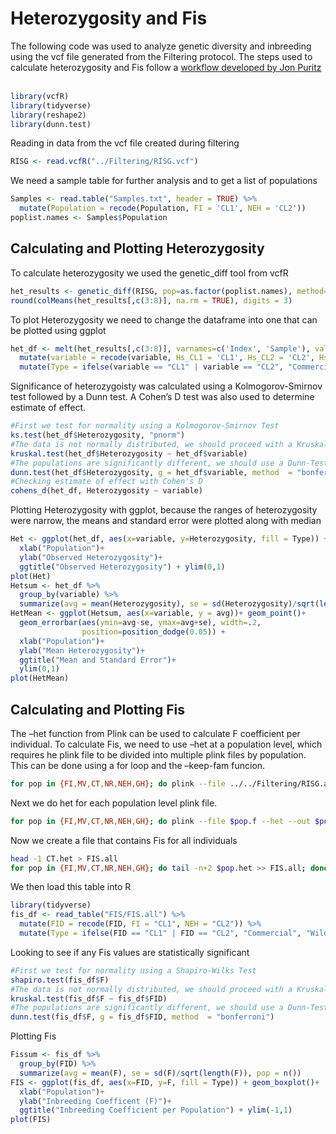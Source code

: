 # Heterozygosity and Fis

The following code was used to analyze genetic diversity and inbreeding using the vcf file generated from the Filtering protocol. The steps used to calculate heterozygosity and Fis follow a [workflow developed by Jon Puritz](https://marineevoecolab.github.io/NACE_MAS_Genomics_Workshop/)\
\
```{r}
library(vcfR)
library(tidyverse)
library(reshape2)
library(dunn.test)
```


Reading in data from the vcf file created during filtering
```{r}
RISG <- read.vcfR("../Filtering/RISG.vcf")
```

We need a sample table for further analysis and to get a list of populations

```{r}
Samples <- read.table("Samples.txt", header = TRUE) %>% 
  mutate(Population = recode(Population, FI = 'CL1', NEH = 'CL2'))
poplist.names <- Samples$Population
```

## Calculating and Plotting Heterozygosity

To calculate heterozygosity we used the genetic_diff tool from vcfR

```{r}
het_results <- genetic_diff(RISG, pop=as.factor(poplist.names), method= 'nei')
round(colMeans(het_results[,c(3:8)], na.rm = TRUE), digits = 3)
```

To plot Heterozygosity we need to change the dataframe into one that can be plotted using ggplot

```{r}
het_df <- melt(het_results[,c(3:8)], varnames=c('Index', 'Sample'), value.name = 'Heterozygosity', na.rm=TRUE) %>%
  mutate(variable = recode(variable, Hs_CL1 = 'CL1', Hs_CL2 = 'CL2', Hs_MV = "MV", Hs_NR = "NR", Hs_GH = "GH", Hs_CT = "CT")) %>%
  mutate(Type = ifelse(variable == "CL1" | variable == "CL2", "Commercial", "Wild"))
```

Significance of heterozygoisty was calculated using a Kolmogorov-Smirnov test followed by a Dunn test. A Cohen's D test was also used to determine estimate of effect.
```{r}
#First we test for normality using a Kolmogorov-Smirnov Test
ks.test(het_df$Heterozygosity, "pnorm")
#The data is not normally distributed, we should proceed with a Kruskall test
kruskal.test(het_df$Heterozygosity ~ het_df$variable)
#The populations are significantly different, we should use a Dunn-Test post-hoc
dunn.test(het_df$Heterozygosity, g = het_df$variable, method  = "bonferroni")
#Checking estimate of effect with Cohen's D
cohens_d(het_df, Heterozygosity ~ variable)
```

Plotting Heterozygosity with ggplot, because the ranges of heterozygosity were narrow, the means and standard error were plotted along with median

```{r}
Het <- ggplot(het_df, aes(x=variable, y=Heterozygosity, fill = Type)) + geom_boxplot() +
  xlab("Population")+
  ylab("Observed Heterozygosity")+
  ggtitle("Observed Heterozygosity") + ylim(0,1)
plot(Het)
Hetsum <- het_df %>%
  group_by(variable) %>%
  summarize(avg = mean(Heterozygosity), se = sd(Heterozygosity)/sqrt(length(Heterozygosity)))
HetMean <- ggplot(Hetsum, aes(x=variable, y = avg))+ geom_point()+
  geom_errorbar(aes(ymin=avg-se, ymax=avg+se), width=.2, 
                position=position_dodge(0.05)) +
  xlab("Population")+
  ylab("Mean Heterozygosity")+
  ggtitle("Mean and Standard Error")+
  ylim(0,1)
plot(HetMean)
```

## Calculating and Plotting Fis

The --het function from Plink can be used to calculate F coefficient per individual. To calculate Fis, we need to use --het at a population level, which requires he plink file to be divided into multiple plink files by population. This can be done using a for loop and the --keep-fam funcion.
```{bash}
for pop in {FI,MV,CT,NR,NEH,GH}; do plink --file ../../Filtering/RISG.all.f --keep-fam ../../Filtering/$pop.samples --recode --out $pop.f; done
```

Next we do het for each population level plink file.
```{bash}
for pop in {FI,MV,CT,NR,NEH,GH}; do plink --file $pop.f --het --out $pop; done
```

Now we create a file that contains Fis for all individuals
```{bash}
head -1 CT.het > FIS.all
for pop in {FI,MV,CT,NR,NEH,GH}; do tail -n+2 $pop.het >> FIS.all; done
```

We then load this table into R
```{r}
library(tidyverse)
fis_df <- read_table("FIS/FIS.all") %>%
  mutate(FID = recode(FID, FI = "CL1", NEH = "CL2")) %>%
  mutate(Type = ifelse(FID == "CL1" | FID == "CL2", "Commercial", "Wild"))
```

Looking to see if any Fis values are statistically significant

```{r}
#First we test for normality using a Shapiro-Wilks Test
shapiro.test(fis_df$F)
#The data is not normally distributed, we should proceed with a Kruskall test
kruskal.test(fis_df$F ~ fis_df$FID)
#The populations are significantly different, we should use a Dunn-Test post-hoc
dunn.test(fis_df$F, g = fis_df$FID, method  = "bonferroni")
```

Plotting Fis

```{r}
Fissum <- fis_df %>%
  group_by(FID) %>%
  summarize(avg = mean(F), se = sd(F)/sqrt(length(F)), pop = n())
FIS <- ggplot(fis_df, aes(x=FID, y=F, fill = Type)) + geom_boxplot()+
  xlab("Population")+
  ylab("Inbreeding Coefficent (F)")+
  ggtitle("Inbreeding Coefficient per Population") + ylim(-1,1)
plot(FIS)
```


